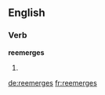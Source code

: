 ==English==

===Verb===
'''reemerges'''

# {{third-person singular of|reemerge}}

[[de:reemerges]]
[[fr:reemerges]]